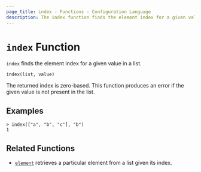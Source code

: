 ```yaml
---
page_title: index - Functions - Configuration Language
description: The index function finds the element index for a given value in a list.
---
```


# `index` Function

`index` finds the element index for a given value in a list.

```hcl
index(list, value)
```

The returned index is zero-based. This function produces an error if the given
value is not present in the list.

## Examples

```
> index(["a", "b", "c"], "b")
1
```

## Related Functions

* [`element`](/docs/language/functions/element) retrieves a particular element from a list given
  its index.
